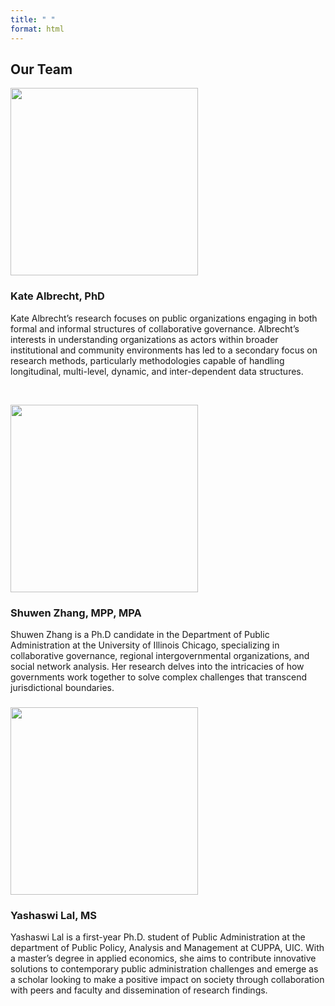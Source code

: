 ```yaml
---
title: " "
format: html
---
```


## Our Team

![](Team%20Bio/katealbrecht.jpg){width="300"}

### **Kate Albrecht, PhD**

Kate Albrecht’s research focuses on public organizations engaging in both formal and informal structures of collaborative governance. Albrecht’s interests in understanding organizations as actors within broader institutional and community environments has led to a secondary focus on research methods, particularly methodologies capable of handling longitudinal, multi-level, dynamic, and inter-dependent data structures.

\

![](Team%20Bio/Shuwen.jpg){width="300"}

### Shuwen Zhang, MPP, MPA

Shuwen Zhang is a Ph.D candidate in the Department of Public Administration at the University of Illinois Chicago, specializing in collaborative governance, regional intergovernmental organizations, and social network analysis. Her research delves into the intricacies of how governments work together to solve complex challenges that transcend jurisdictional boundaries. 

### ![](Team%20Bio/Yashaswi.jpg){width="300"}

### Yashaswi Lal, MS

Yashaswi Lal is a first-year Ph.D. student of Public Administration at the department of Public Policy, Analysis and Management at CUPPA, UIC. With a master's degree in applied economics, she aims to contribute innovative solutions to contemporary public administration challenges and emerge as a scholar looking to make a positive impact on society through collaboration with peers and faculty and dissemination of research findings.
